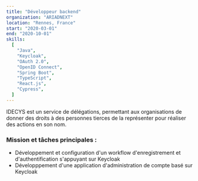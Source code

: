 ```yaml
---
title: "Développeur backend"
organization: "ARIADNEXT"
location: "Rennes, France"
start: "2020-03-01"
end: "2020-10-01"
skills:
  [
    "Java",
    "Keycloak",
    "OAuth 2.0",
    "OpenID Connect",
    "Spring Boot",
    "TypeScript",
    "React.js",
    "Cypress",
  ]
---
```


IDECYS est un service de délégations, permettant aux organisations de donner des droits à des personnes tierces de la représenter pour réaliser des actions en son nom.

### Mission et tâches principales :

- Développement et configuration d'un workflow d'enregistrement et d'authentification s'appuyant sur Keycloak
- Développpement d'une application d'administration de compte basé sur Keycloak
